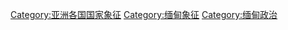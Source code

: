 [[Category:亚洲各国国家象征|Category:亚洲各国国家象征]]
[[Category:缅甸象征|Category:缅甸象征]]
[[Category:缅甸政治|Category:缅甸政治]]